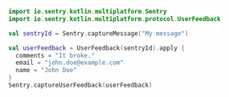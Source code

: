 ```kotlin
import io.sentry.kotlin.multiplatform.Sentry
import io.sentry.kotlin.multiplatform.protocol.UserFeedback

val sentryId = Sentry.captureMessage("My message")

val userFeedback = UserFeedback(sentryId).apply {
  comments = "It broke."
  email = "john.doe@example.com"
  name = "John Doe"
}
Sentry.captureUserFeedback(userFeedback)
```
